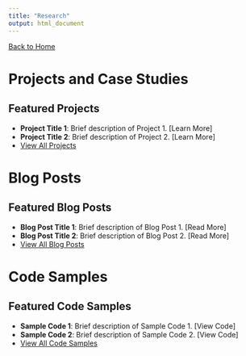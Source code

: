```yaml
---
title: "Research"
output: html_document
---
```


[Back to Home](../index.html)

# Projects and Case Studies
## Featured Projects
- **Project Title 1**: Brief description of Project 1. [Learn More]  
- **Project Title 2**: Brief description of Project 2. [Learn More]  
- [View All Projects](projects_files/projects.html)  

# Blog Posts
## Featured Blog Posts
- **Blog Post Title 1**: Brief description of Blog Post 1. [Read More]  
- **Blog Post Title 2**: Brief description of Blog Post 2. [Read More]  
- [View All Blog Posts](blog_posts_files/blog_posts.html)

# Code Samples
## Featured Code Samples
- **Sample Code 1**: Brief description of Sample Code 1. [View Code]  
- **Sample Code 2**: Brief description of Sample Code 2. [View Code]  
- [View All Code Samples](code_samples_files/code_samples.html)  

